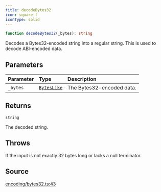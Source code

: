 ```yaml
---
title: decodeBytes32
icon: square-f
iconType: solid
---
```


```ts
function decodeBytes32(_bytes): string
```

Decodes a Bytes32-encoded string into a regular string. This is used to decode ABI-encoded data.

## Parameters

| Parameter | Type | Description |
| :------ | :------ | :------ |
| `_bytes` | [`BytesLike`](/sdk/content/type-aliases/BytesLike) | The Bytes32-encoded data. |

## Returns

`string`

The decoded string.

## Throws

If the input is not exactly 32 bytes long or lacks a null terminator.

## Source

[encoding/bytes32.ts:43](https://github.com/dominant-strategies/quais.js/blob/44db7a104713f115e86d9efb2438f21cdb3fbe55/src/encoding/bytes32.ts#L43)
